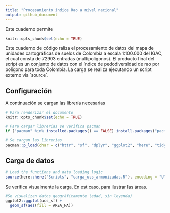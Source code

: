 ```yaml
---
title: "Procesamiento indice Rao a nivel nacional"
output: github_document
---
```


Este cuaderno permite 

```r
knitr::opts_chunk$set(echo = TRUE)
```

Este cuaderno de código raliza el procesamiento de datos del mapa de unidades cartográficas de suelos de Colombia a escala 1:100.000 del IGAC, el cual consta de 72903 entradas (multipoligonos). El producto final del script es un conjunto de datos con el índice de pedodiversidad de rao por polígono para toda Colombia. La carga se realiza ejecutando un script externo via ´source´.

## Configuración

A continuación se cargan las librería necesarias

```r

# Para renderizar el documento
knitr::opts_chunk$set(echo = TRUE)

# Para cargar librerias se verifica pacman
if ("pacman" %in% installed.packages() == FALSE) install.packages("pacman")

# Se cargan las librerias
pacman::p_load(char = c("httr", "sf", "dplyr", "ggplot2", "here", "tidyr", "stringr", "purrr", "SoilTaxonomy", "wesanderson"))

```

## Carga de datos

```r
# Load the functions and data loading logic
source(here::here("Scripts", "carga_ucs_armonizadas.R"), encoding = "UTF-8")
```

Se verifica visualmente la carga. En est caso, para ilustrar las áreas.

```r

#Se visualizan datos geográficamente (edad, sin leyenda)
ggplot2::ggplot(ucs_sf) +
  geom_sf(aes(fill = AREA_HA)) 

```



























